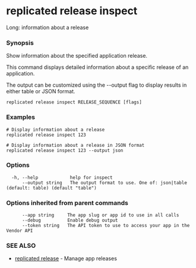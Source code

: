 # replicated release inspect

Long: information about a release

### Synopsis

Show information about the specified application release.

This command displays detailed information about a specific release of an application.

The output can be customized using the --output flag to display results in
either table or JSON format.
		

```
replicated release inspect RELEASE_SEQUENCE [flags]
```

### Examples

```
# Display information about a release
replicated release inspect 123

# Display information about a release in JSON format
replicated release inspect 123 --output json
```

### Options

```
  -h, --help            help for inspect
      --output string   The output format to use. One of: json|table (default: table) (default "table")
```

### Options inherited from parent commands

```
      --app string     The app slug or app id to use in all calls
      --debug          Enable debug output
      --token string   The API token to use to access your app in the Vendor API
```

### SEE ALSO

* [replicated release](replicated-cli-release)	 - Manage app releases


